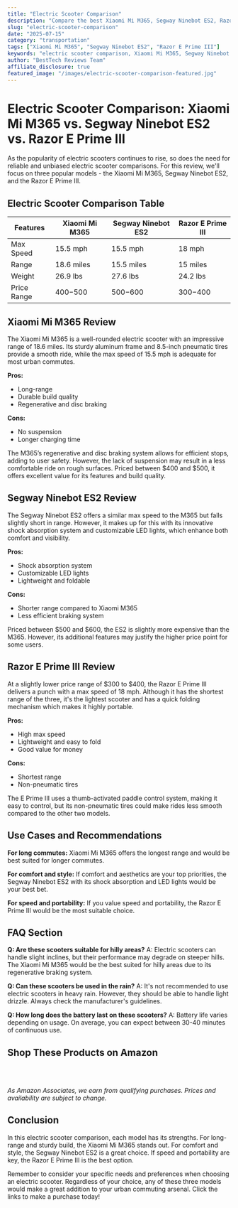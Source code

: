 ```yaml
---
title: "Electric Scooter Comparison"
description: "Compare the best Xiaomi Mi M365, Segway Ninebot ES2, Razor E Prime III and more. Find the perfect transportation with our detailed reviews and recommendations."
slug: "electric-scooter-comparison"
date: "2025-07-15"
category: "transportation"
tags: ["Xiaomi Mi M365", "Segway Ninebot ES2", "Razor E Prime III"]
keywords: "electric scooter comparison, Xiaomi Mi M365, Segway Ninebot ES2, Razor E Prime III"
author: "BestTech Reviews Team"
affiliate_disclosure: true
featured_image: "/images/electric-scooter-comparison-featured.jpg"
---
```


# Electric Scooter Comparison: <ProductLink productName="Xiaomi Mi M365">Xiaomi Mi M365</ProductLink> vs. Segway Ninebot ES2 vs. Razor E Prime III

As the popularity of electric scooters continues to rise, so does the need for reliable and unbiased electric scooter comparisons. For this review, we'll focus on three popular models - the <ProductLink productName="Xiaomi Mi M365">Xiaomi Mi M365</ProductLink>, Segway Ninebot ES2, and the Razor E Prime III. 

## Electric Scooter Comparison Table

| Features | <ProductLink productName="Xiaomi Mi M365">Xiaomi Mi M365</ProductLink> | Segway Ninebot ES2 | Razor E Prime III |
|---|---|---|---|
| Max Speed | 15.5 mph | 15.5 mph | 18 mph |
| Range | 18.6 miles | 15.5 miles | 15 miles |
| Weight | 26.9 lbs | 27.6 lbs | 24.2 lbs |
| Price Range | $400-$500 | $500-$600 | $300-$400 |

## <ProductLink productName="Xiaomi Mi M365">Xiaomi Mi M365</ProductLink> Review

The <ProductLink productName="Xiaomi Mi M365">Xiaomi Mi M365</ProductLink> is a well-rounded electric scooter with an impressive range of 18.6 miles. Its sturdy aluminum frame and 8.5-inch pneumatic tires provide a smooth ride, while the max speed of 15.5 mph is adequate for most urban commutes.

**Pros:** 
- Long-range
- Durable build quality
- Regenerative and disc braking

**Cons:** 
- No suspension
- Longer charging time

The M365’s regenerative and disc braking system allows for efficient stops, adding to user safety. However, the lack of suspension may result in a less comfortable ride on rough surfaces. Priced between $400 and $500, it offers excellent value for its features and build quality.

## <ProductLink productName="Segway Ninebot ES2">Segway Ninebot ES2</ProductLink> Review

The <ProductLink productName="Segway Ninebot ES2">Segway Ninebot ES2</ProductLink> offers a similar max speed to the M365 but falls slightly short in range. However, it makes up for this with its innovative shock absorption system and customizable LED lights, which enhance both comfort and visibility.

**Pros:** 
- Shock absorption system
- Customizable LED lights
- Lightweight and foldable

**Cons:** 
- Shorter range compared to Xiaomi M365
- Less efficient braking system

Priced between $500 and $600, the ES2 is slightly more expensive than the M365. However, its additional features may justify the higher price point for some users.

## <ProductLink productName="Razor E Prime III">Razor E Prime III</ProductLink> Review

At a slightly lower price range of $300 to $400, the <ProductLink productName="Razor E Prime III">Razor E Prime III</ProductLink> delivers a punch with a max speed of 18 mph. Although it has the shortest range of the three, it's the lightest scooter and has a quick folding mechanism which makes it highly portable.

**Pros:** 
- High max speed
- Lightweight and easy to fold
- Good value for money

**Cons:** 
- Shortest range
- Non-pneumatic tires

The E Prime III uses a thumb-activated paddle control system, making it easy to control, but its non-pneumatic tires could make rides less smooth compared to the other two models.

## Use Cases and Recommendations

**For long commutes:** Xiaomi Mi M365 offers the longest range and would be best suited for longer commutes. 

**For comfort and style:** If comfort and aesthetics are your top priorities, the Segway Ninebot ES2 with its shock absorption and LED lights would be your best bet.

**For speed and portability:** If you value speed and portability, the Razor E Prime III would be the most suitable choice.

## FAQ Section

**Q: Are these scooters suitable for hilly areas?**
A: Electric scooters can handle slight inclines, but their performance may degrade on steeper hills. The Xiaomi Mi M365 would be the best suited for hilly areas due to its regenerative braking system.

**Q: Can these scooters be used in the rain?**
A: It's not recommended to use electric scooters in heavy rain. However, they should be able to handle light drizzle. Always check the manufacturer's guidelines.

**Q: How long does the battery last on these scooters?**
A: Battery life varies depending on usage. On average, you can expect between 30-40 minutes of continuous use.


## Shop These Products on Amazon

<div style="display: flex; gap: 1rem; flex-wrap: wrap; margin: 2rem 0;">
  <AmazonButton productName="Xiaomi Mi M365" />
  <AmazonButton productName="Segway Ninebot ES2" />
  <AmazonButton productName="Razor E Prime III" />
</div>

*As Amazon Associates, we earn from qualifying purchases. Prices and availability are subject to change.*

## Conclusion

In this electric scooter comparison, each model has its strengths. For long-range and sturdy build, the <ProductLink productName="Xiaomi Mi M365">Xiaomi Mi M365</ProductLink> stands out. For comfort and style, the Segway Ninebot ES2 is a great choice. If speed and portability are key, the <ProductLink productName="Razor E Prime III">Razor E Prime III</ProductLink> is the best option. 

Remember to consider your specific needs and preferences when choosing an electric scooter. Regardless of your choice, any of these three models would make a great addition to your urban commuting arsenal. Click the links to make a purchase today!